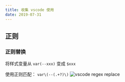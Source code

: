 ```yaml
---
title: 收集 vscode 使用
date: 2019-07-31
---
```


## 正则
### 正则替换
将样式变量从 `var(--xxx)` 变成 `$xxx`

使用正则匹配： `var\(--(.+?)\)`
![vscode regex replace](vscode_regex_replace.png)